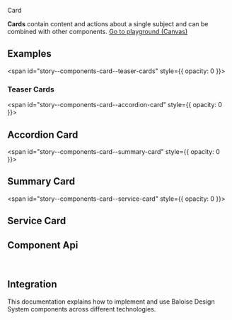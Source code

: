
<bal-doc-banner id="story--components-card--basic" >Card</bal-doc-banner>

<bal-doc-lead>
  <b>Cards</b> contain content and actions about a single subject and can be combined with other components.
</bal-doc-lead>

<Canvas withSource="open">
  <Story id="components-card--basic" />
</Canvas>

<bal-doc-app>
  <bal-button-group class="mb-large" position="center">
    <a class="button is-primary" href="?path=/story/components-card--basic">
      Go to playground (Canvas)
    </a>
    <bal-doc-stackblitz template={Basic.parameters.docs.source.code} modules="card,button"></bal-doc-stackblitz>
  </bal-button-group>
</bal-doc-app>

## Examples

<span id="story--components-card--teaser-cards" style={{ opacity: 0 }}></span>

### Teaser Cards

<Canvas>
  <Story id="components-card--teaser-cards" />
</Canvas>

<span id="story--components-card--accordion-card" style={{ opacity: 0 }}></span>

## Accordion Card

<Canvas>
  <Story id="components-card--accordion-card" />
</Canvas>

<span id="story--components-card--summary-card" style={{ opacity: 0 }}></span>

## Summary Card

<Canvas>
  <Story id="components-card--summary-card" />
</Canvas>

<span id="story--components-card--service-card" style={{ opacity: 0 }}></span>

## Service Card

<Canvas>
  <Story id="components-card--service-card" />
</Canvas>

## Component Api

<Description markdown={readme} />
<Description markdown={cardTitle} />
<Description markdown={cardSubtitle} />
<Description markdown={cardContent} />
<Description markdown={cardActions} />
<Description markdown={cardButton} />

<br />

## Integration

This documentation explains how to implement and use Baloise Design System components across different technologies.

<bal-doc-link-list>
  <a href="?path=/docs/development-getting-started-html5-overview--page">
    <bal-doc-link-list-item template="html5"></bal-doc-link-list-item>
  </a>
  <a href="?path=/docs/development-getting-started-vue-overview--page">
    <bal-doc-link-list-item template="vue"></bal-doc-link-list-item>
  </a>
  <a href="?path=/docs/development-getting-started-angular-overview--page">
    <bal-doc-link-list-item template="angular"></bal-doc-link-list-item>
  </a>
  <a href="?path=/docs/development-getting-started-react-overview--page">
    <bal-doc-link-list-item template="react"></bal-doc-link-list-item>
  </a>
</bal-doc-link-list>


<Description markdown={testing} />

<bal-doc-github link="/components/bal-card/stories/bal-card.docs.mdx"></bal-doc-github>
